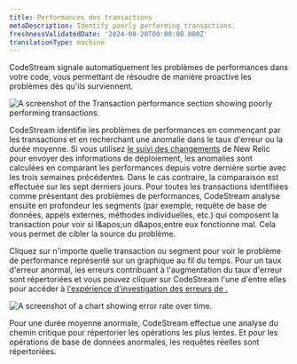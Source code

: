 ```yaml
---
title: Performances des transactions
metaDescription: Identify poorly performing transactions.
freshnessValidatedDate: '2024-08-28T00:00:00.000Z'
translationType: machine
---
```


CodeStream signale automatiquement les problèmes de performances dans votre code, vous permettant de résoudre de manière proactive les problèmes dès qu'ils surviennent.

<img title="Transaction performance section showing poorly performing transactions" alt="A screenshot of the Transaction performance section showing poorly performing transactions." src="/images/codestream_screenshot-crop_code-level-anomalies.webp" />

CodeStream identifie les problèmes de performances en commençant par les transactions et en recherchant une anomalie dans le taux d'erreur ou la durée moyenne. Si vous utilisez [le suivi des changements](/docs/change-tracking/change-tracking-introduction/) de New Relic pour envoyer des informations de déploiement, les anomalies sont calculées en comparant les performances depuis votre dernière sortie avec les trois semaines précédentes. Dans le cas contraire, la comparaison est effectuée sur les sept derniers jours. Pour toutes les transactions identifiées comme présentant des problèmes de performances, CodeStream analyse ensuite en profondeur les segments (par exemple, requête de base de données, appels externes, méthodes individuelles, etc.) qui composent la transaction pour voir si l&amp;apos;un d&amp;apos;entre eux fonctionne mal. Cela vous permet de cibler la source du problème.

Cliquez sur n'importe quelle transaction ou segment pour voir le problème de performance représenté sur un graphique au fil du temps. Pour un taux d'erreur anormal, les erreurs contribuant à l'augmentation du taux d'erreur sont répertoriées et vous pouvez cliquer sur CodeStream l'une d'entre elles pour accéder à [l'expérience d'investigation des erreurs de .](/docs/codestream/observability/error-investigation)

<img title="Chart of anomalous error rate over time" alt="A screenshot of a chart showing error rate over time." src="/images/codestream_screenshot-crop_anomalous-errorrate.webp" />

Pour une durée moyenne anormale, CodeStream effectue une analyse du chemin critique pour répertorier les opérations les plus lentes. Et pour les opérations de base de données anormales, les requêtes réelles sont répertoriées.